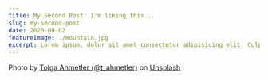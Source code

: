 ```yaml
---
title: My Second Post! I'm liking this...
slug: my-second-post
date: 2020-09-02
featureImage: ./mountain.jpg
excerpt: Lorem ipsum, dolor sit amet consectetur adipisicing elit. Culpa, modi. Cumque laborum beatae maiores, delectus sunt consequatur mollitia.
---
```


Photo by [Tolga Ahmetler (@t_ahmetler)](https://unsplash.com/@t_ahmetler?utm_source=unsplash&utm_medium=referral&utm_content=creditCopyText)
on [Unsplash](https://unsplash.com/s/photos/nature-blue-mountain?utm_source=unsplash&utm_medium=referral&utm_content=creditCopyText")
